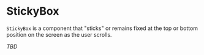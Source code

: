 # StickyBox

`StickyBox` is a component that "sticks" or remains fixed at the top or bottom position on the screen as the user scrolls.

_TBD_
